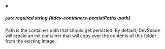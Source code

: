 
<details className="config-field" data-expandable="false" open>
<summary>

##### `path` <span className="config-field-required" data-required="false">required</span> <span className="config-field-type">string</span> <span className="config-field-default"></span> <span className="config-field-enum"></span> {#dev-containers-persistPaths-path}

Path is the container path that should get persisted. By default, DevSpace will create an init container that will copy over the contents of this folder from the existing image.

</summary>



</details>
